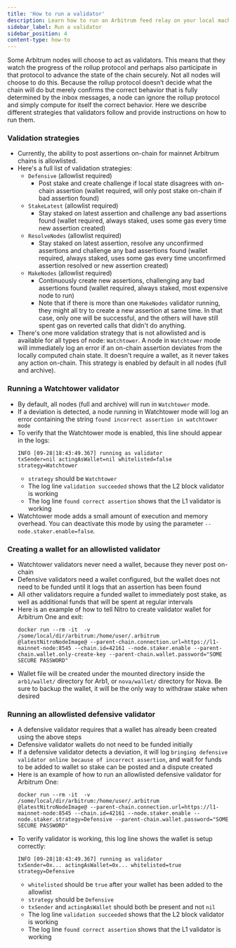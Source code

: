 ```yaml
---
title: 'How to run a validator'
description: Learn how to run an Arbitrum feed relay on your local machine.
sidebar_label: Run a validator
sidebar_position: 4
content-type: how-to
---
```


Some Arbitrum nodes will choose to act as validators. This means that they watch the progress of the rollup protocol and perhaps also participate in that protocol to advance the state of the chain securely.
Not all nodes will choose to do this. Because the rollup protocol doesn’t decide what the chain will do but merely confirms the correct behavior that is fully determined by the inbox messages, a node can ignore the rollup protocol and simply compute for itself the correct behavior.
Here we describe different strategies that validators follow and provide instructions on how to run them.

### Validation strategies

- Currently, the ability to post assertions on-chain for mainnet Arbitrum chains is allowlisted.
- Here's a full list of validation strategies:
  - `Defensive` (allowlist required)
    - Post stake and create challenge if local state disagrees with on-chain assertion (wallet required, will only post stake on-chain if bad assertion found)
  - `StakeLatest` (allowlist required)
    - Stay staked on latest assertion and challenge any bad assertions found (wallet required, always staked, uses some gas every time new assertion created)
  - `ResolveNodes` (allowlist required)
    - Stay staked on latest assertion, resolve any unconfirmed assertions and challenge any bad assertions found (wallet required, always staked, uses some gas every time unconfirmed assertion resolved or new assertion created)
  - `MakeNodes` (allowlist required)
    - Continuously create new assertions, challenging any bad assertions found (wallet required, always staked, most expensive node to run)
    - Note that if there is more than one `MakeNodes` validator running, they might all try to create a new assertion at same time. In that case, only one will be successful, and the others will have still spent gas on reverted calls that didn't do anything.
- There's one more validation strategy that is not allowlisted and is available for all types of node: `Watchtower`. A node in `Watchtower` mode will immediately log an error if an on-chain assertion deviates from the locally computed chain state. It doesn't require a wallet, as it never takes any action on-chain. This strategy is enabled by default in all nodes (full and archive).

### Running a Watchtower validator

- By default, all nodes (full and archive) will run in `Watchtower` mode.
- If a deviation is detected, a node running in Watchtower mode will log an error containing the string `found incorrect assertion in watchtower mode`
- To verify that the Watchtower mode is enabled, this line should appear in the logs:
  ```shell
  INFO [09-28|18:43:49.367] running as validator                     txSender=nil actingAsWallet=nil whitelisted=false strategy=Watchtower
  ```
  - `strategy` should be `Watchtower`
  - The log line `validation succeeded` shows that the L2 block validator is working
  - The log line `found correct assertion` shows that the L1 validator is working
- Watchtower mode adds a small amount of execution and memory overhead. You can deactivate this mode by using the parameter `--node.staker.enable=false`.

### Creating a wallet for an allowlisted validator

- Watchtower validators never need a wallet, because they never post on-chain
- Defensive validators need a wallet configured, but the wallet does not need to be funded until it logs that an assertion has been found
- All other validators require a funded wallet to immediately post stake, as well as additional funds that will be spent at regular intervals
- Here is an example of how to tell Nitro to create validator wallet for Arbitrum One and exit:
  ```shell
  docker run --rm -it  -v /some/local/dir/arbitrum:/home/user/.arbitrum @latestNitroNodeImage@ --parent-chain.connection.url=https://l1-mainnet-node:8545 --chain.id=42161 --node.staker.enable --parent-chain.wallet.only-create-key --parent-chain.wallet.password="SOME SECURE PASSWORD"
  ```
- Wallet file will be created under the mounted directory inside the `arb1/wallet/` directory for Arb1, or `nova/wallet/` directory for Nova. Be sure to backup the wallet, it will be the only way to withdraw stake when desired

### Running an allowlisted defensive validator

- A defensive validator requires that a wallet has already been created using the above steps
- Defensive validator wallets do not need to be funded initially
- If a defensive validator detects a deviation, it will log `bringing defensive validator online because of incorrect assertion`, and wait for funds to be added to wallet so stake can be posted and a dispute created
- Here is an example of how to run an allowlisted defensive validator for Arbitrum One:
  ```shell
  docker run --rm -it  -v /some/local/dir/arbitrum:/home/user/.arbitrum @latestNitroNodeImage@ --parent-chain.connection.url=https://l1-mainnet-node:8545 --chain.id=42161 --node.staker.enable --node.staker.strategy=Defensive --parent-chain.wallet.password="SOME SECURE PASSWORD"
  ```
- To verify validator is working, this log line shows the wallet is setup correctly:
  ```shell
  INFO [09-28|18:43:49.367] running as validator                     txSender=0x... actingAsWallet=0x... whitelisted=true strategy=Defensive
  ```
  - `whitelisted` should be `true` after your wallet has been added to the allowlist
  - `strategy` should be `Defensive`
  - `txSender` and `actingAsWallet` should both be present and not `nil`
  - The log line `validation succeeded` shows that the L2 block validator is working
  - The log line `found correct assertion` shows that the L1 validator is working
